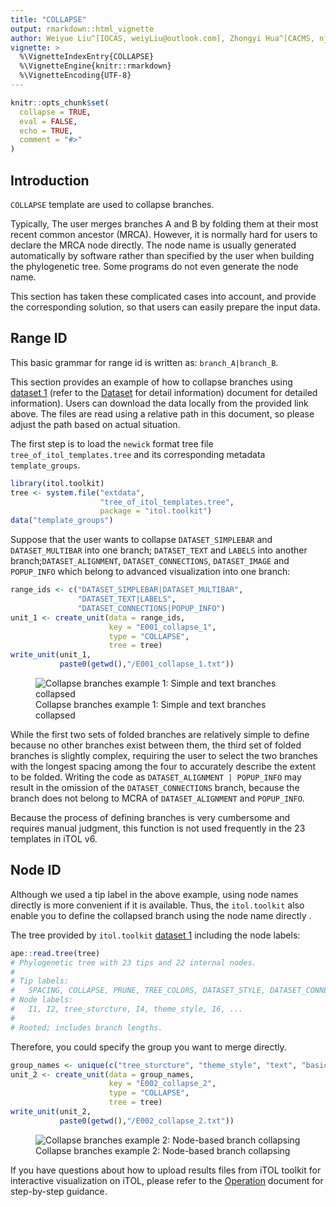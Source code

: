 ```yaml
---
title: "COLLAPSE"
output: rmarkdown::html_vignette
author: Weiyue Liu^[IOCAS, weiyLiu@outlook.com], Zhongyi Hua^[CACMS, njbxhzy@hotmail.com], Tong Zhou^[IOCAS, tongzhou2017@gmail.com]
vignette: >
  %\VignetteIndexEntry{COLLAPSE}
  %\VignetteEngine{knitr::rmarkdown}
  %\VignetteEncoding{UTF-8}
---
```


```r
knitr::opts_chunk$set(
  collapse = TRUE,
  eval = FALSE,
  echo = TRUE,
  comment = "#>"
)
```

## Introduction

`COLLAPSE` template are used to collapse branches.

Typically, The user merges branches A and B by folding them at their most recent common ancestor (MRCA). However, it is normally hard for users to declare the MRCA node directly. The node name is usually generated automatically by software rather than specified by the user when building the phylogenetic tree. Some programs do not even generate the node name.

This section has taken these complicated cases into account, and provide the corresponding solution, so that users can easily prepare the input data.

## Range ID

This basic grammar for range id is written as: `branch_A|branch_B`. 

This section provides an example of how to collapse branches using [dataset 1](https://github.com/TongZhou2017/itol.toolkit/tree/master/inst/extdata/dataset1) (refer to the [Dataset](https://tongzhou2017.github.io/itol.toolkit/articles/Datasets.html) for detail information) document for detailed information). Users can download the data locally from the provided link above. The files are read using a relative path in this document, so please adjust the path based on actual situation.

The first step is to load the `newick` format tree file `tree_of_itol_templates.tree` and its corresponding metadata `template_groups`.

```r
library(itol.toolkit)
tree <- system.file("extdata",
                    "tree_of_itol_templates.tree",
                    package = "itol.toolkit")
data("template_groups")
```

Suppose that the user wants to collapse `DATASET_SIMPLEBAR` and `DATASET_MULTIBAR` into one branch; `DATASET_TEXT` and `LABELS` into another branch;`DATASET_ALIGNMENT`, `DATASET_CONNECTIONS`, `DATASET_IMAGE` and `POPUP_INFO` which belong to advanced visualization into one branch:

```r
range_ids <- c("DATASET_SIMPLEBAR|DATASET_MULTIBAR",
               "DATASET_TEXT|LABELS",
               "DATASET_CONNECTIONS|POPUP_INFO")
unit_1 <- create_unit(data = range_ids, 
                      key = "E001_collapse_1", 
                      type = "COLLAPSE", 
                      tree = tree)
write_unit(unit_1,
           paste0(getwd(),"/E001_collapse_1.txt"))
```

![Collapse branches example 1: Simple and text branches collapsed](images/COLLAPSE_1.png)

While the first two sets of folded branches are relatively simple to define because no other branches exist between them, the third set of folded branches is slightly complex, requiring the user to select the two branches with the longest spacing among the four to accurately describe the extent to be folded. Writing the code as `DATASET_ALIGNMENT | POPUP_INFO` may result in the omission of the `DATASET_CONNECTIONS` branch, because the branch does not belong to MCRA of `DATASET_ALIGNMENT` and `POPUP_INFO`.

Because the process of defining branches is very cumbersome and requires manual judgment, this function is not used frequently in the 23 templates in iTOL v6.

## Node ID

Although we used a tip label in the above example, using node names directly is more convenient if it is available. Thus, the `itol.toolkit` also enable you to define the collapsed branch using the node name directly .

The tree provided by `itol.toolkit` [dataset 1](https://github.com/TongZhou2017/itol.toolkit/blob/master/inst/extdata/dataset1/itol_templates.tree) including the node labels:

```r
ape::read.tree(tree)
# Phylogenetic tree with 23 tips and 22 internal nodes.
#
# Tip labels:
#   SPACING, COLLAPSE, PRUNE, TREE_COLORS, DATASET_STYLE, DATASET_CONNECTIONS, ...
# Node labels:
#   I1, I2, tree_sturcture, I4, theme_style, I6, ...
# 
# Rooted; includes branch lengths.
```

Therefore, you could specify the group you want to merge directly.

```r
group_names <- unique(c("tree_sturcture", "theme_style", "text", "basic_plot"))
unit_2 <- create_unit(data = group_names, 
                      key = "E002_collapse_2", 
                      type = "COLLAPSE", 
                      tree = tree)
write_unit(unit_2,
           paste0(getwd(),"/E002_collapse_2.txt"))
```

![Collapse branches example 2: Node-based branch collapsing](images/COLLAPSE_2.png)

If you have questions about how to upload results files from iTOL toolkit for interactive visualization on iTOL, please refer to the [Operation](https://tongzhou2017.github.io/itol.toolkit/articles/Operation.html) document for step-by-step guidance.
